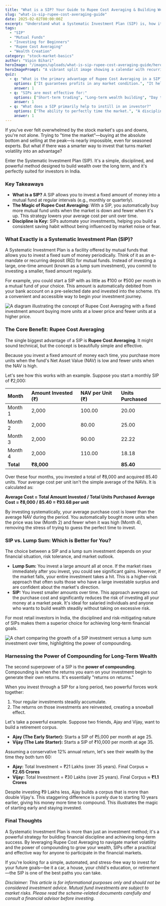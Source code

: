 ```yaml
---
title: "What is a SIP? Your Guide to Rupee Cost Averaging & Building Wealth"
slug: "what-is-sip-rupee-cost-averaging-guide"
date: 2025-02-02T00:00:00Z
excerpt: "Understand what a Systematic Investment Plan (SIP) is, how it uses Rupee Cost Averaging to your advantage, and why it's one of the best methods for long-term wealth creation in India."
tags:
  - "SIP"
  - "Mutual Funds"
  - "Investing for Beginners"
  - "Rupee Cost Averaging"
  - "Wealth Creation"
category: "stock-market-basics"
author: "Vipin Bihari"
heroImage: "/images/uploads/what-is-sip-rupee-cost-averaging-guide/hero-image.jpg"
heroImagePrompt: "A vibrant split image showing a calendar with recurring dates on one side and a growing money plant with coins on the other, symbolizing disciplined, long-term investment growth through SIP."
quiz:
  - q: "What is the primary advantage of Rupee Cost Averaging in a SIP?"
    options: ["It guarantees profits in any market condition.", "It helps you buy more units when prices are low and fewer when high.", "It allows you to invest a large sum at once."]
    answer: 1
  - q: "SIPs are most effective for:"
    options: ["Short-term trading", "Long-term wealth building", "Day trading"]
    answer: 1
  - q: "What does a SIP primarily help to instill in an investor?"
    options: ["The ability to perfectly time the market.", "A disciplined approach to regular investing.", "A high-risk, high-return strategy."]
    answer: 1
---
```


If you've ever felt overwhelmed by the stock market's ups and downs, you're not alone. Trying to "time the market"—buying at the absolute bottom and selling at the peak—is nearly impossible, even for seasoned experts. But what if there was a smarter way to invest that turns market volatility into an advantage?

Enter the Systematic Investment Plan (SIP). It's a simple, disciplined, and powerful method designed to build wealth over the long term, and it's perfectly suited for investors in India.

### Key Takeaways

*   **What is a SIP?** A SIP allows you to invest a fixed amount of money into a mutual fund at regular intervals (e.g., monthly or quarterly).
*   **The Magic of Rupee Cost Averaging:** With a SIP, you automatically buy more mutual fund units when the market is down and fewer when it's up. This strategy lowers your average cost per unit over time.
*   **Discipline is Key:** SIPs automate your investments, helping you build a consistent saving habit without being influenced by market noise or fear.

### What Exactly is a Systematic Investment Plan (SIP)?

A Systematic Investment Plan is a facility offered by mutual funds that allows you to invest a fixed sum of money periodically. Think of it as an e-mandate or recurring deposit (RD) for mutual funds. Instead of investing a large, one-time amount (known as a lump sum investment), you commit to investing a smaller, fixed amount regularly.

For example, you could start a SIP with as little as ₹100 or ₹500 per month in a mutual fund of your choice. This amount is automatically debited from your bank account on a pre-selected date and invested into the scheme. It’s a convenient and accessible way to begin your investment journey.

![A diagram illustrating the concept of Rupee Cost Averaging with a fixed investment amount buying more units at a lower price and fewer units at a higher price.](/images/uploads/what-is-sip-rupee-cost-averaging-guide/rupee-cost-averaging.png)

### The Core Benefit: Rupee Cost Averaging

The single biggest advantage of a SIP is **Rupee Cost Averaging**. It might sound technical, but the concept is beautifully simple and effective.

Because you invest a fixed amount of money each time, you purchase more units when the fund's Net Asset Value (NAV) is low and fewer units when the NAV is high.

Let's see how this works with an example. Suppose you start a monthly SIP of ₹2,000:

| Month   | Amount Invested (₹) | NAV per Unit (₹) | Units Purchased |
| :------ | :------------------ | :--------------- | :-------------- |
| Month 1 | 2,000               | 100.00           | 20.00           |
| Month 2 | 2,000               | 80.00            | 25.00           |
| Month 3 | 2,000               | 90.00            | 22.22           |
| Month 4 | 2,000               | 110.00           | 18.18           |
| **Total** | **₹8,000**          |                  | **85.40**       |

Over these four months, you invested a total of ₹8,000 and acquired 85.40 units. Your average cost per unit isn't the simple average of the NAVs. It is calculated as:

**Average Cost = Total Amount Invested / Total Units Purchased**
**Average Cost = ₹8,000 / 85.40 = ₹93.68 per unit**

By investing systematically, your average purchase cost is lower than the average NAV during the period. You automatically bought more units when the price was low (Month 2) and fewer when it was high (Month 4), removing the stress of trying to guess the perfect time to invest.

### SIP vs. Lump Sum: Which is Better for You?

The choice between a SIP and a lump sum investment depends on your financial situation, risk tolerance, and market outlook.

*   **Lump Sum:** You invest a large amount all at once. If the market rises immediately after you invest, you could see significant gains. However, if the market falls, your entire investment takes a hit. This is a higher-risk approach that often suits those who have a large investable surplus and are confident about the market's direction.
*   **SIP:** You invest smaller amounts over time. This approach averages out the purchase cost and significantly reduces the risk of investing all your money at a market peak. It's ideal for salaried individuals and anyone who wants to build wealth steadily without taking on excessive risk.

For most retail investors in India, the disciplined and risk-mitigating nature of SIPs makes them a superior choice for achieving long-term financial goals.

![A chart comparing the growth of a SIP investment versus a lump sum investment over time, highlighting the power of compounding.](/images/uploads/what-is-sip-rupee-cost-averaging-guide/sip-compounding-growth.png)

### Harnessing the Power of Compounding for Long-Term Wealth

The second superpower of a SIP is the **power of compounding**. Compounding is when the returns you earn on your investment begin to generate their own returns. It's essentially "returns on returns."

When you invest through a SIP for a long period, two powerful forces work together:
1.  Your regular investments steadily accumulate.
2.  The returns on those investments are reinvested, creating a snowball effect.

Let's take a powerful example. Suppose two friends, Ajay and Vijay, want to build a retirement corpus.

*   **Ajay (The Early Starter):** Starts a SIP of ₹5,000 per month at age 25.
*   **Vijay (The Late Starter):** Starts a SIP of ₹10,000 per month at age 35.

Assuming a conservative 12% annual return, let's see their wealth by the time they both turn 60:

*   **Ajay:** Total Investment = ₹21 Lakhs (over 35 years). Final Corpus ≈ **₹2.65 Crores**
*   **Vijay:** Total Investment = ₹30 Lakhs (over 25 years). Final Corpus ≈ **₹1.1 Crores**

Despite investing ₹9 Lakhs less, Ajay builds a corpus that is more than double Vijay's. This staggering difference is purely due to starting 10 years earlier, giving his money more time to compound. This illustrates the magic of starting early and staying invested.

### Final Thoughts

A Systematic Investment Plan is more than just an investment method; it's a powerful strategy for building financial discipline and achieving long-term success. By leveraging Rupee Cost Averaging to navigate market volatility and the power of compounding to grow your wealth, SIPs offer a practical and effective way for anyone to participate in the financial markets.

If you're looking for a simple, automated, and stress-free way to invest for your future goals—be it a car, a house, your child's education, or retirement—the SIP is one of the best paths you can take.

*Disclaimer: This article is for informational purposes only and should not be considered investment advice. Mutual fund investments are subject to market risks. Please read the scheme-related documents carefully and consult a financial advisor before investing.*